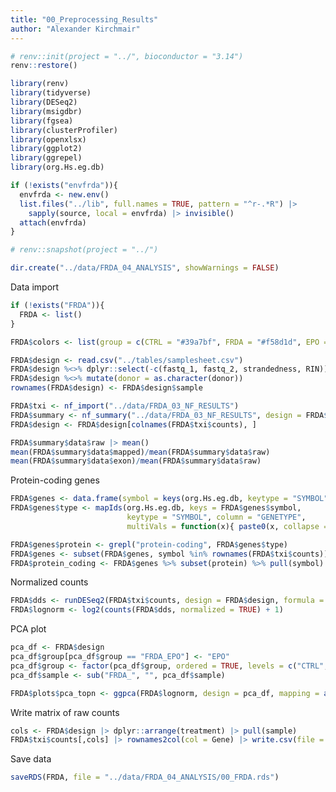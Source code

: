 ```yaml
---
title: "00_Preprocessing_Results"
author: "Alexander Kirchmair"
---
```


```r
# renv::init(project = "../", bioconductor = "3.14")
renv::restore()

library(renv)
library(tidyverse)
library(DESeq2)
library(msigdbr)
library(fgsea)
library(clusterProfiler)
library(openxlsx)
library(ggplot2)
library(ggrepel)
library(org.Hs.eg.db)

if (!exists("envfrda")){
  envfrda <- new.env()
  list.files("../lib", full.names = TRUE, pattern = "^r-.*R") |>
    sapply(source, local = envfrda) |> invisible()
  attach(envfrda)  
}

# renv::snapshot(project = "../")

dir.create("../data/FRDA_04_ANALYSIS", showWarnings = FALSE)
```


Data import
```r
if (!exists("FRDA")){
  FRDA <- list()
}

FRDA$colors <- list(group = c(CTRL = "#39a7bf", FRDA = "#f58d1d", EPO = "#a11b1b"))

FRDA$design <- read.csv("../tables/samplesheet.csv")
FRDA$design %<>% dplyr::select(-c(fastq_1, fastq_2, strandedness, RIN)) %>% unique()
FRDA$design %<>% mutate(donor = as.character(donor))
rownames(FRDA$design) <- FRDA$design$sample

FRDA$txi <- nf_import("../data/FRDA_03_NF_RESULTS")
FRDA$summary <- nf_summary("../data/FRDA_03_NF_RESULTS", design = FRDA$design)
FRDA$design <- FRDA$design[colnames(FRDA$txi$counts), ]

FRDA$summary$data$raw |> mean()
mean(FRDA$summary$data$mapped)/mean(FRDA$summary$data$raw)
mean(FRDA$summary$data$exon)/mean(FRDA$summary$data$raw)
```


Protein-coding genes
```r
FRDA$genes <- data.frame(symbol = keys(org.Hs.eg.db, keytype = "SYMBOL"))
FRDA$genes$type <- mapIds(org.Hs.eg.db, keys = FRDA$genes$symbol,
                          keytype = "SYMBOL", column = "GENETYPE",
                          multiVals = function(x){ paste0(x, collapse = "|") })

FRDA$genes$protein <- grepl("protein-coding", FRDA$genes$type)
FRDA$genes <- subset(FRDA$genes, symbol %in% rownames(FRDA$txi$counts))
FRDA$protein_coding <- FRDA$genes %>% subset(protein) %>% pull(symbol)
```


Normalized counts
```r
FRDA$dds <- runDESeq2(FRDA$txi$counts, design = FRDA$design, formula = ~ 1)$dds
FRDA$lognorm <- log2(counts(FRDA$dds, normalized = TRUE) + 1)
```


PCA plot
```r
pca_df <- FRDA$design
pca_df$group[pca_df$group == "FRDA_EPO"] <- "EPO"
pca_df$group <- factor(pca_df$group, ordered = TRUE, levels = c("CTRL", "FRDA", "EPO"))
pca_df$sample <- sub("FRDA_", "", pca_df$sample)

FRDA$plots$pca_topn <- ggpca(FRDA$lognorm, design = pca_df, mapping = aes(color = group, label = sample), colors = FRDA$colors, n = 500) + geom_text_repel()
```


Write matrix of raw counts
```r
cols <- FRDA$design |> dplyr::arrange(treatment) |> pull(sample)
FRDA$txi$counts[,cols] |> rownames2col(col = Gene) |> write.csv(file = "../data/raw_counts.csv", quote = F, row.names = F)
```


Save data
```r
saveRDS(FRDA, file = "../data/FRDA_04_ANALYSIS/00_FRDA.rds")
```

